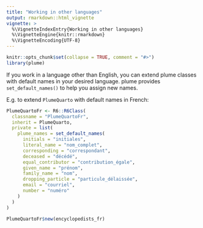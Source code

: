```yaml
---
title: "Working in other languages"
output: rmarkdown::html_vignette
vignette: >
  %\VignetteIndexEntry{Working in other languages}
  %\VignetteEngine{knitr::rmarkdown}
  %\VignetteEncoding{UTF-8}
---
```


```r
knitr::opts_chunk$set(collapse = TRUE, comment = "#>")
library(plume)
```

If you work in a language other than English, you can extend plume classes with default names in your desired language. plume provides `set_default_names()` to help you assign new names.

E.g. to extend `PlumeQuarto` with default names in French:

```r
PlumeQuartoFr <- R6::R6Class(
  classname = "PlumeQuartoFr",
  inherit = PlumeQuarto,
  private = list(
    plume_names = set_default_names(
      initials = "initiales",
      literal_name = "nom_complet",
      corresponding = "correspondant",
      deceased = "décédé",
      equal_contributor = "contribution_égale",
      given_name = "prénom",
      family_name = "nom",
      dropping_particle = "particule_délaissée",
      email = "courriel",
      number = "numéro"
    )
  )
)

PlumeQuartoFr$new(encyclopedists_fr)
```
